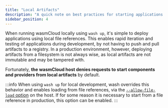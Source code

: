 ```yaml
---
title: "Local Artifacts"
description: "A quick note on best practices for starting applications from local artifacts"
sidebar_position: 4
---
```


When running wasmCloud locally using `wash up`, it's simple to deploy applications using local file references. This enables rapid iteration and testing of applications during development, by not having to push and pull artifacts to a registry. In a production environment, however, deploying artifacts from a filesystem is not always wise, as local artifacts are not immutable and may be tampered with.

Fortunately, **the wasmCloud host denies requests to start components and providers from local artifacts** by default.

:::info
When using `wash up` for local development, wash overrides this behavior and enables loading from file references, via the [`--allow-file-load` option](/docs/cli/wasmcloud) on the host. If for some reason it is necessary to start from a file reference in production, this option can be enabled.
:::
